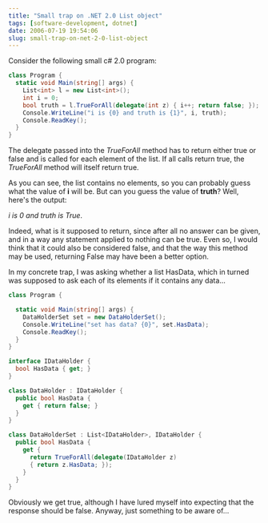 ```yaml
---
title: "Small trap on .NET 2.0 List object"
tags: [software-development, dotnet]
date: 2006-07-19 19:54:06
slug: small-trap-on-net-2-0-list-object
---
```


Consider the following small c# 2.0 program:
```csharp
class Program {
  static void Main(string[] args) {
    List<int> l = new List<int>();
    int i = 0;
    bool truth = l.TrueForAll(delegate(int z) { i++; return false; });
    Console.WriteLine("i is {0} and truth is {1}", i, truth);
    Console.ReadKey();
  }
}
```

The delegate passed into the _TrueForAll_ method has to return either true or false and is called for each element of the list. If all calls return true, the _TrueForAll_ method will itself return true.

As you can see, the list contains no elements, so you can probably guess what the value of **i** will be. But can you guess the value of **truth**? Well, here's the output:

_i is 0 and truth is True_.

Indeed, what is it supposed to return, since after all no answer can be given, and in a way any statement applied to nothing can be true. Even so, I would think that it could also be considered false, and that the way this method may be used, returning False may have been a better option.

In my concrete trap, I was asking whether a list HasData, which in turned was supposed to ask each of its elements if it contains any data...

```csharp
class Program {

  static void Main(string[] args) {
    DataHolderSet set = new DataHolderSet();
    Console.WriteLine("set has data? {0}", set.HasData);
    Console.ReadKey();
  }
}

interface IDataHolder {
  bool HasData { get; }
}

class DataHolder : IDataHolder {
  public bool HasData {
    get { return false; }
  }
}

class DataHolderSet : List<IDataHolder>, IDataHolder {
  public bool HasData {
    get { 
      return TrueForAll(delegate(IDataHolder z) 
      { return z.HasData; }); 
    }
  }
}
```

Obviously we get true, although I have lured myself into expecting that the response should be false. Anyway, just something to be aware of...